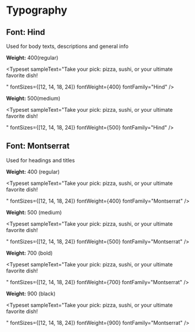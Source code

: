 
<Meta title='Design System/Typography' />

# Typography

## Font: Hind

Used for body texts, descriptions and general info

**Weight:** 400(regular)

<Typeset
  sampleText="Take your pick: pizza, sushi, or your ultimate favorite dish!

"
fontSizes={[12, 14, 18, 24]}
fontWeight={400}
fontFamily="Hind"
/>

**Weight:** 500(medium)

<Typeset
  sampleText="Take your pick: pizza, sushi, or your ultimate favorite dish!

"
fontSizes={[12, 14, 18, 24]}
fontWeight={500}
fontFamily="Hind"
/>

## Font: Montserrat

Used for headings and titles

**Weight:** 400 (regular)

<Typeset
  sampleText="Take your pick: pizza, sushi, or your ultimate favorite dish!

"
fontSizes={[12, 14, 18, 24]}
fontWeight={400}
fontFamily="Montserrat"
/>

**Weight:** 500 (medium)

<Typeset
  sampleText="Take your pick: pizza, sushi, or your ultimate favorite dish!

"
fontSizes={[12, 14, 18, 24]}
fontWeight={500}
fontFamily="Montserrat"
/>

**Weight:** 700 (bold)

<Typeset
  sampleText="Take your pick: pizza, sushi, or your ultimate favorite dish!

"
fontSizes={[12, 14, 18, 24]}
fontWeight={700}
fontFamily="Montserrat"
/>

**Weight:** 900 (black)

<Typeset
  sampleText="Take your pick: pizza, sushi, or your ultimate favorite dish!

"
fontSizes={[12, 14, 18, 24]}
fontWeight={900}
fontFamily="Montserrat"
/>
